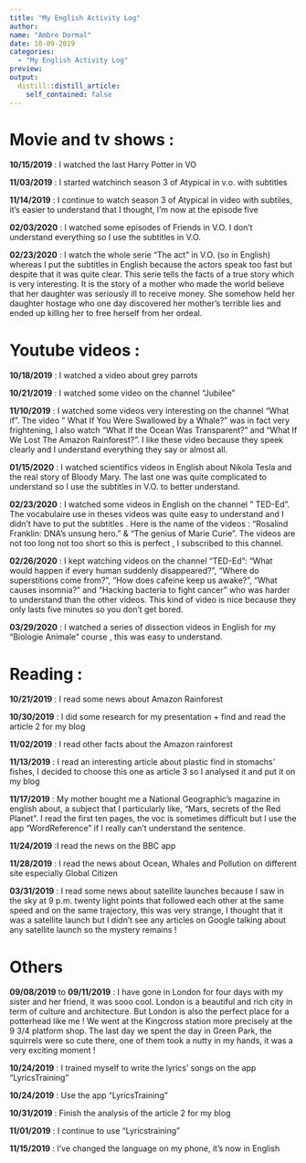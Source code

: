 ```yaml
---
title: "My English Activity Log"
author:
name: "Ambre Dormal"
date: 10-09-2019
categories:
  - "My English Activity Log"
preview: 
output:
  distill::distill_article:
    self_contained: false
---
```


# Movie and tv shows : 
**10/15/2019** : I watched the last Harry Potter in VO

**11/03/2019** : I started watchinch season 3 of Atypical in v.o. with subtitles

**11/14/2019** : I continue to watch season 3 of Atypical in video with subtiles, it's easier to understand that I thought, I'm now  at the episode five 

**02/03/2020** : I watched some episodes of Friends in V.O. I don't understand everything so I use the subtitles in V.O.

**02/23/2020** : I watch the whole serie "The act" in V.O. (so in English) whereas I put the subtitles in English because the actors speak too fast but despite that it was quite clear. This serie tells the facts of a true story which is very interesting.  It is the story of a mother who made the world believe that her daughter was seriously ill to receive money. She somehow held her daughter hostage who one day discovered her mother's terrible lies and ended up killing her to free herself from her ordeal.

# Youtube videos :
**10/18/2019** : I watched a video about grey parrots

**10/21/2019** : I watched some video on the channel "Jubilee"

**11/10/2019** : I watched some videos very interesting on the channel "What if". The video " What If You Were Swallowed by a Whale?" was in fact very frightening, I also watch "What If the Ocean Was Transparent?" and "What If We Lost The Amazon Rainforest?". I like these video because they speek clearly and I understand everything they say or almost all.

**01/15/2020** : I watched scientifics videos in English about Nikola Tesla and the real story of Bloody Mary. The last one was quite complicated to understand so I use the subtitles in V.O. to better understand.

**02/23/2020** : I watched some videos in English on the channel " TED-Ed". The vocabulaire use in theses videos was quite easy to understand and I didn't have to put the subtitles . Here is the name of the videos : "Rosalind Franklin: DNA's unsung hero." & "The genius of Marie Curie". The videos are not too long not too short so this is perfect , I subscribed to this channel.

**02/26/2020** : I kept watching videos on the channel "TED-Ed": "What would happen if every human suddenly disappeared?", "Where do superstitions come from?", "How does cafeine keep us awake?", "What causes insomnia?" and "Hacking bacteria to fight cancer" who was harder to understand than the other videos. This kind of video is nice because they only lasts five minutes so you don't get bored.

**03/29/2020** : I watched a series of dissection videos in English for my "Biologie Animale" course , this was easy to understand.

# Reading : 
**10/21/2019** : I read some news about Amazon Rainforest

**10/30/2019** : I did some research for my presentation + find and read the article 2 for my blog

**11/02/2019** : I read other facts about the Amazon rainforest

**11/13/2019** : I read an interesting article about plastic find in stomachs' fishes, I decided to choose this one as article 3 so I analysed it and put it on my blog

**11/17/2019** : My mother bought me a National Geographic's magazine in english about, a subject that I particularly like, "Mars, secrets of the Red Planet". I read the first ten pages, the voc is sometimes difficult but I use the app "WordReference" if I really can't understand the sentence.

**11/24/2019**  :I read the news on the BBC app

**11/28/2019** : I read the news about Ocean, Whales and Pollution on different site especially Global Citizen

**03/31/2019** : I read some news about satellite launches because I saw in the sky at 9 p.m. twenty light points that followed each other at the same speed and on the same trajectory, this was very strange, I thought that it was a satellite launch but I didn't see any articles on Google talking about any satellite launch so the mystery remains !

# Others

**09/08/2019** to **09/11/2019** : I have gone in London for four days with my sister and her friend, it was sooo cool. London is a beautiful and rich city in term of culture and architecture. But London is also the perfect place for a potterhead like me ! We went at the Kingcross station more precisely at the 9 3/4 platform shop. The last day we spent the day in Green Park, the squirrels were so cute there, one of them took a nutty in my hands, it was a very exciting moment !

**10/24/2019** : I trained myself to write the lyrics' songs on the app "LyricsTraining"

**10/24/2019** : Use the app "LyricsTraining"

**10/31/2019** : Finish the analysis of the article 2 for my blog

**11/01/2019** : I continue to use "Lyricstraining" 

**11/15/2019** : I've changed the language on my phone, it's now in English

